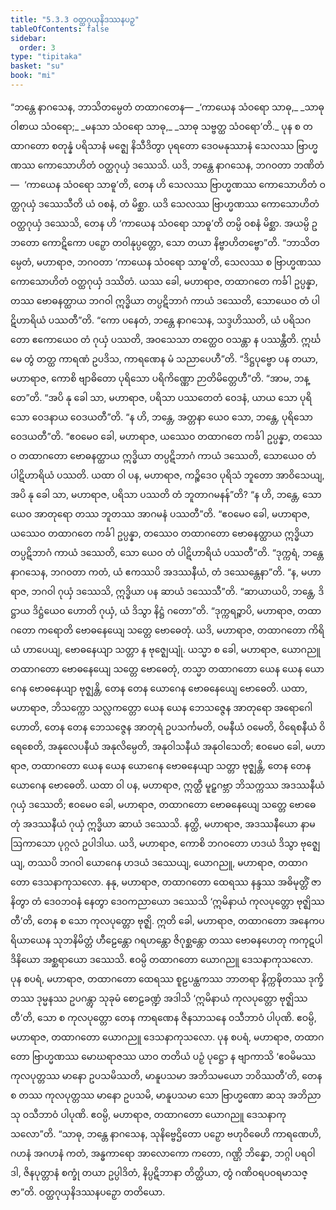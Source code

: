 ```yaml
---
title: "5.3.3 ဝတ္ထဂုယှနိဒဿနပဉှ"
tableOfContents: false
sidebar:
  order: 3
type: "tipitaka"
basket: "su"
book: "mi"
---
```



<DynamicBreadcrumb />

<Division number="140" book="mi" e="ch" v="28">

<Paragraph number="770" book="mi">
“ဘန္တေ နာဂသေန, ဘာသိတမ္ပေတံ တထာဂတေန—
</Paragraph>

<Paragraph number="771" type="verses" book="mi">
_‘ကာယေန သံဝရော သာဓု,_  
_သာဓု ဝါစာယ သံဝရော;_  
_မနသာ သံဝရော သာဓု,_  
_သာဓု သဗ္ဗတ္ထ သံဝရော’တိ._  

</Paragraph>

<Paragraph number="772" book="mi">
ပုန စ တထာဂတော စတုန္နံ ပရိသာနံ မဇ္ဈေ နိသီဒိတွာ ပုရတော ဒေဝမနုဿာနံ သေလဿ ဗြာဟ္မဏဿ ကောသောဟိတံ ဝတ္ထဂုယှံ ဒဿေသိ. ယဒိ, ဘန္တေ နာဂသေန, ဘဂဝတာ ဘဏိတံ—  ‘ကာယေန သံဝရော သာဓူ’တိ, တေန ဟိ သေလဿ ဗြာဟ္မဏဿ ကောသောဟိတံ ဝတ္ထဂုယှံ ဒဿေသီတိ ယံ ဝစနံ, တံ မိစ္ဆာ. ယဒိ သေလဿ ဗြာဟ္မဏဿ ကောသောဟိတံ ဝတ္ထဂုယှံ ဒဿေသိ, တေန ဟိ ‘ကာယေန သံဝရော သာဓူ’တိ တမ္ပိ ဝစနံ မိစ္ဆာ. အယမ္ပိ ဥဘတော ကောဋိကော ပဉှော တဝါနုပ္ပတ္တော, သော တယာ နိဗ္ဗာဟိတဗ္ဗော”တိ.
</Paragraph>

<Paragraph number="773" book="mi">
“ဘာသိတမ္ပေတံ, မဟာရာဇ, ဘဂဝတာ ‘ကာယေန သံဝရော သာဓူ’တိ, သေလဿ စ ဗြာဟ္မဏဿ ကောသောဟိတံ ဝတ္ထဂုယှံ ဒဿိတံ. ယဿ ခေါ, မဟာရာဇ, တထာဂတေ ကင်္ခါ ဥပ္ပန္နာ, တဿ ဗောဓနတ္ထာယ ဘဂဝါ ဣဒ္ဓိယာ တပ္ပဋိဘာဂံ ကာယံ ဒဿေတိ, သောယေဝ တံ ပါဋိဟာရိယံ ပဿတီ”တိ.
</Paragraph>

<Paragraph number="774" book="mi">
“ကော ပနေတံ, ဘန္တေ နာဂသေန, သဒ္ဒဟိဿတိ, ယံ ပရိသဂတော ဧကောယေဝ တံ ဂုယှံ ပဿတိ, အဝသေသာ တတ္ထေဝ ဝသန္တာ န ပဿန္တီတိ. ဣင်္ဃ မေ တွံ တတ္ထ ကာရဏံ ဥပဒိသ, ကာရဏေန မံ သညာပေဟီ”တိ. “ဒိဋ္ဌပုဗ္ဗော ပန တယာ, မဟာရာဇ, ကောစိ ဗျာဓိတော ပုရိသော ပရိကိဏ္ဏော ဉာတိမိတ္တေဟီ”တိ. “အာမ, ဘန္တေ”တိ. “အပိ နု ခေါ သာ, မဟာရာဇ, ပရိသာ ပဿတေတံ ဝေဒနံ, ယာယ သော ပုရိသော ဝေဒနာယ ဝေဒယတီ”တိ. “န ဟိ, ဘန္တေ, အတ္တနာ ယေဝ သော, ဘန္တေ, ပုရိသော ဝေဒယတီ”တိ. “ဧဝမေဝ ခေါ, မဟာရာဇ, ယဿေဝ တထာဂတေ ကင်္ခါ ဥပ္ပန္နာ, တဿေဝ တထာဂတော ဗောဓနတ္ထာယ ဣဒ္ဓိယာ တပ္ပဋိဘာဂံ ကာယံ ဒဿေတိ, သောယေဝ တံ ပါဋိဟာရိယံ ပဿတိ.
</Paragraph>

<Paragraph number="775" book="mi">
ယထာ ဝါ ပန, မဟာရာဇ, ကဉ္စိဒေဝ ပုရိသံ ဘူတော အာဝိသေယျ, အပိ နု ခေါ သာ, မဟာရာဇ, ပရိသာ ပဿတိ တံ ဘူတာဂမနန်”တိ? “န ဟိ, ဘန္တေ, သောယေဝ အာတုရော တဿ ဘူတဿ အာဂမနံ ပဿတီ”တိ. “ဧဝမေဝ ခေါ, မဟာရာဇ, ယဿေဝ တထာဂတေ ကင်္ခါ ဥပ္ပန္နာ, တဿေဝ တထာဂတော ဗောဓနတ္ထာယ ဣဒ္ဓိယာ တပ္ပဋိဘာဂံ ကာယံ ဒဿေတိ, သော ယေဝ တံ ပါဋိဟာရိယံ ပဿတီ”တိ.
</Paragraph>

<Paragraph number="776" book="mi">
“ဒုက္ကရံ, ဘန္တေ နာဂသေန, ဘဂဝတာ ကတံ, ယံ ဧကဿပိ အဒဿနီယံ, တံ ဒဿေန္တေနာ”တိ. “န, မဟာရာဇ, ဘဂဝါ ဂုယှံ ဒဿေသိ, ဣဒ္ဓိယာ ပန ဆာယံ ဒဿေသီ”တိ. “ဆာယာယပိ, ဘန္တေ, ဒိဋ္ဌာယ ဒိဋ္ဌံယေဝ ဟောတိ ဂုယှံ, ယံ ဒိသွာ နိဋ္ဌံ ဂတော”တိ. “ဒုက္ကရဉ္စာပိ, မဟာရာဇ, တထာဂတော ကရောတိ ဗောဓနေယျေ သတ္တေ ဗောဓေတုံ. ယဒိ, မဟာရာဇ, တထာဂတော ကိရိယံ ဟာပေယျ, ဗောဓနေယျာ သတ္တာ န ဗုဇ္ဈေယျုံ. ယသ္မာ စ ခေါ, မဟာရာဇ, ယောဂညူ တထာဂတော ဗောဓနေယျေ သတ္တေ ဗောဓေတုံ, တသ္မာ တထာဂတော ယေန ယေန ယောဂေန ဗောဓနေယျာ ဗုဇ္ဈန္တိ, တေန တေန ယောဂေန ဗောဓနေယျေ ဗောဓေတိ.
</Paragraph>

<Paragraph number="777" book="mi">
ယထာ, မဟာရာဇ, ဘိသက္ကော သလ္လကတ္တော ယေန ယေန ဘေသဇ္ဇေန အာတုရော အရောဂေါ ဟောတိ, တေန တေန ဘေသဇ္ဇေန အာတုရံ ဥပသင်္ကမတိ, ဝမနီယံ ဝမေတိ, ဝိရေစနီယံ ဝိရေစေတိ, အနုလေပနီယံ အနုလိမ္ပေတိ, အနုဝါသနီယံ အနုဝါသေတိ; ဧဝမေဝ ခေါ, မဟာရာဇ, တထာဂတော ယေန ယေန ယောဂေန ဗောဓနေယျာ သတ္တာ ဗုဇ္ဈန္တိ, တေန တေန ယောဂေန ဗောဓေတိ.
</Paragraph>

<Paragraph number="778" book="mi">
ယထာ ဝါ ပန, မဟာရာဇ, ဣတ္ထီ မူဠှဂဗ္ဘာ ဘိသက္ကဿ အဒဿနီယံ ဂုယှံ ဒဿေတိ; ဧဝမေဝ ခေါ, မဟာရာဇ, တထာဂတော ဗောဓနေယျေ သတ္တေ ဗောဓေတုံ အဒဿနီယံ ဂုယှံ ဣဒ္ဓိယာ ဆာယံ ဒဿေသိ. နတ္ထိ, မဟာရာဇ, အဒဿနီယော နာမ ဩကာသော ပုဂ္ဂလံ ဥပါဒါယ. ယဒိ, မဟာရာဇ, ကောစိ ဘဂဝတော ဟဒယံ ဒိသွာ ဗုဇ္ဈေယျ, တဿပိ ဘဂဝါ ယောဂေန ဟဒယံ ဒဿေယျ, ယောဂညူ, မဟာရာဇ, တထာဂတော ဒေသနာကုသလော.
</Paragraph>

<Paragraph number="779" book="mi">
နနု, မဟာရာဇ, တထာဂတော ထေရဿ နန္ဒဿ အဓိမုတ္တိံ ဇာနိတွာ တံ ဒေဝဘဝနံ နေတွာ ဒေဝကညာယော ဒဿေသိ ‘ဣမိနာယံ ကုလပုတ္တော ဗုဇ္ဈိဿတီ’တိ, တေန စ သော ကုလပုတ္တော ဗုဇ္ဈိ. ဣတိ ခေါ, မဟာရာဇ, တထာဂတော အနေကပရိယာယေန သုဘနိမိတ္တံ ဟီဠေန္တော ဂရဟန္တော ဇိဂုစ္ဆန္တော တဿ ဗောဓနဟေတု ကကုဋပါဒိနိယော အစ္ဆရာယော ဒဿေသိ. ဧဝမ္ပိ တထာဂတော ယောဂညူ ဒေသနာကုသလော.
</Paragraph>

<Paragraph number="780" book="mi">
ပုန စပရံ, မဟာရာဇ, တထာဂတော ထေရဿ စူဠပန္ထကဿ ဘာတရာ နိက္ကဍ္ဎိတဿ ဒုက္ခိတဿ ဒုမ္မနဿ ဥပဂန္တွာ သုခုမံ စောဠခဏ္ဍံ အဒါသိ ‘ဣမိနာယံ ကုလပုတ္တော ဗုဇ္ဈိဿတီ’တိ, သော စ ကုလပုတ္တော တေန ကာရဏေန ဇိနသာသနေ ဝသီဘာဝံ ပါပုဏိ. ဧဝမ္ပိ, မဟာရာဇ, တထာဂတော ယောဂညူ ဒေသနာကုသလော.
</Paragraph>

<Paragraph number="781" book="mi">
ပုန စပရံ, မဟာရာဇ, တထာဂတော ဗြာဟ္မဏဿ မောဃရာဇဿ ယာဝ တတိယံ ပဉှံ ပုဋ္ဌော န ဗျာကာသိ ‘ဧဝမိမဿ ကုလပုတ္တဿ မာနော ဥပသမိဿတိ, မာနူပသမာ အဘိသမယော ဘဝိဿတီ’တိ, တေန စ တဿ ကုလပုတ္တဿ မာနော ဥပသမိ, မာနူပသမာ သော ဗြာဟ္မဏော ဆသု အဘိညာသု ဝသီဘာဝံ ပါပုဏိ. ဧဝမ္ပိ, မဟာရာဇ, တထာဂတော ယောဂညူ ဒေသနာကုသလော”တိ.
</Paragraph>

<Paragraph number="782" book="mi">
“သာဓု, ဘန္တေ နာဂသေန, သုနိဗ္ဗေဌိတော ပဉှော ဗဟုဝိဓေဟိ ကာရဏေဟိ, ဂဟနံ အဂဟနံ ကတံ, အန္ဓကာရော အာလောကော ကတော, ဂဏ္ဌိ ဘိန္နော, ဘဂ္ဂါ ပရဝါဒါ, ဇိနပုတ္တာနံ စက္ခုံ တယာ ဥပ္ပါဒိတံ, နိပ္ပဋိဘာနာ တိတ္ထိယာ, တွံ ဂဏိဝရပဝရမာသဇ္ဇာ”တိ.

</Paragraph>
</Division>

<Paragraph number="783" type="center" book="mi">
ဝတ္ထဂုယှနိဒဿနပဉှော တတိယော.
</Paragraph>